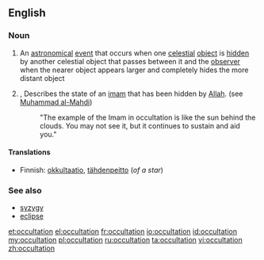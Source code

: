 ==English==
===Noun===
{{en-noun}}
# {{astronomy}} An [[astronomical]] [[event]] that occurs when one [[celestial]] [[object]] is [[hidden]] by another celestial object that passes between it and the [[observer]] when the nearer object appears larger and completely hides the more distant object
# {{religion|Shiite Islam}},  Describes the state of an [[imam]] that has been hidden by [[Allah]]. (see [[wikipedia:Muhammad al-Mahdi|Muhammad al-Mahdi]])
#:"The example of the Imam in occultation is like the sun behind the clouds. You may not see it, but it continues to sustain and aid you."

====Translations====
{{trans-top|An astronomical event}}
*Finnish: [[okkultaatio]], [[tähdenpeitto]] (''of a star'')
{{trans-mid}}
{{trans-bottom}}

===See also===
*[[syzygy]]
*[[eclipse]]

[[et:occultation]]
[[el:occultation]]
[[fr:occultation]]
[[io:occultation]]
[[id:occultation]]
[[my:occultation]]
[[pl:occultation]]
[[ru:occultation]]
[[ta:occultation]]
[[vi:occultation]]
[[zh:occultation]]